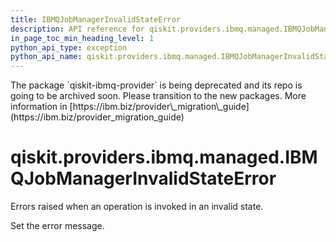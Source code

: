```yaml
---
title: IBMQJobManagerInvalidStateError
description: API reference for qiskit.providers.ibmq.managed.IBMQJobManagerInvalidStateError
in_page_toc_min_heading_level: 1
python_api_type: exception
python_api_name: qiskit.providers.ibmq.managed.IBMQJobManagerInvalidStateError
---
```


<Admonition title="Warning" type="caution">
  The package `qiskit-ibmq-provider` is being deprecated and its repo is going to be archived soon. Please transition to the new packages. More information in [https://ibm.biz/provider\_migration\_guide](https://ibm.biz/provider_migration_guide)
</Admonition>

# qiskit.providers.ibmq.managed.IBMQJobManagerInvalidStateError

<Class id="qiskit.providers.ibmq.managed.IBMQJobManagerInvalidStateError" name="IBMQJobManagerInvalidStateError" isDedicatedPage={true} github="https://github.com/qiskit/qiskit-ibmq-provider/tree/stable/0.20/qiskit/providers/ibmq/managed/exceptions.py" signature="IBMQJobManagerInvalidStateError(*message)">
  Errors raised when an operation is invoked in an invalid state.

  Set the error message.
</Class>

